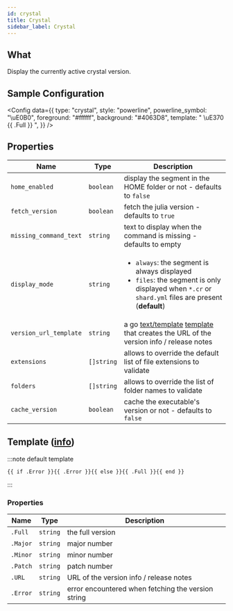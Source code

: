 ```yaml
---
id: crystal
title: Crystal
sidebar_label: Crystal
---
```


## What

Display the currently active crystal version.

## Sample Configuration


<Config
  data={{
    type: "crystal",
    style: "powerline",
    powerline_symbol: "\uE0B0",
    foreground: "#ffffff",
    background: "#4063D8",
    template: " \uE370 {{ .Full }} ",
  }}
/>

## Properties

| Name                   | Type       | Description                                                                                                                                                           |
| ---------------------- | ---------- | --------------------------------------------------------------------------------------------------------------------------------------------------------------------- |
| `home_enabled`         | `boolean`  | display the segment in the HOME folder or not - defaults to `false`                                                                                                   |
| `fetch_version`        | `boolean`  | fetch the julia version - defaults to `true`                                                                                                                          |
| `missing_command_text` | `string`   | text to display when the command is missing - defaults to empty                                                                                                       |
| `display_mode`         | `string`   | <ul><li>`always`: the segment is always displayed</li><li>`files`: the segment is only displayed when `*.cr` or `shard.yml` files are present (**default**)</li></ul> |
| `version_url_template` | `string`   | a go [text/template][go-text-template] [template][templates] that creates the URL of the version info / release notes                                                 |
| `extensions`           | `[]string` | allows to override the default list of file extensions to validate                                                                                                    |
| `folders`              | `[]string` | allows to override the list of folder names to validate                                                                                                              |
| `cache_version`        | `boolean`  | cache the executable's version or not - defaults to `false`                                                                                                           |

## Template ([info][templates])

:::note default template

```template
{{ if .Error }}{{ .Error }}{{ else }}{{ .Full }}{{ end }}
```

:::

### Properties

| Name     | Type     | Description                                        |
| -------- | -------- | -------------------------------------------------- |
| `.Full`  | `string` | the full version                                   |
| `.Major` | `string` | major number                                       |
| `.Minor` | `string` | minor number                                       |
| `.Patch` | `string` | patch number                                       |
| `.URL`   | `string` | URL of the version info / release notes            |
| `.Error` | `string` | error encountered when fetching the version string |

[go-text-template]: https://golang.org/pkg/text/template/
[templates]: /docs/configuration/templates
